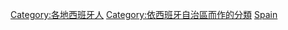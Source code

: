 [[Category:各地西班牙人|Category:各地西班牙人]]
[[Category:依西班牙自治區而作的分類|Category:依西班牙自治區而作的分類]]
[[Category:依一級行政區劃分的人物|Spain]]